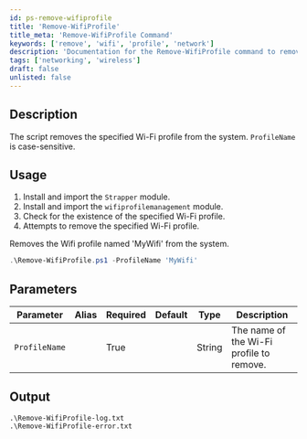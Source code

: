 ```yaml
---
id: ps-remove-wifiprofile
title: 'Remove-WifiProfile'
title_meta: 'Remove-WifiProfile Command'
keywords: ['remove', 'wifi', 'profile', 'network']
description: 'Documentation for the Remove-WifiProfile command to remove a specified Wi-Fi profile from the system.'
tags: ['networking', 'wireless']
draft: false
unlisted: false
---
```


## Description
The script removes the specified Wi-Fi profile from the system. `ProfileName` is case-sensitive.

## Usage
1. Install and import the `Strapper` module.
2. Install and import the `wifiprofilemanagement` module.
3. Check for the existence of the specified Wi-Fi profile.
4. Attempts to remove the specified Wi-Fi profile.



Removes the Wifi profile named 'MyWifi' from the system.
```powershell
.\Remove-WifiProfile.ps1 -ProfileName 'MyWifi'
```

## Parameters
| Parameter         | Alias | Required  | Default   | Type      | Description                               |
| ----------------- | ----- | --------- | --------- | --------- | ----------------------------------------- |
| `ProfileName`     |       | True      |           | String    | The name of the Wi-Fi profile to remove.  |

## Output
    .\Remove-WifiProfile-log.txt
    .\Remove-WifiProfile-error.txt









